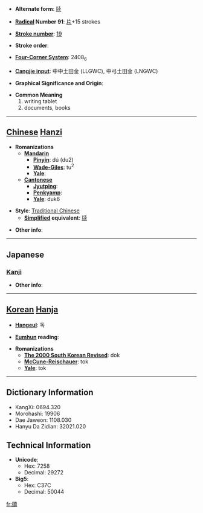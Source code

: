 * '''Alternate form''': [[牍]]

* '''[[Wiktionary:Chinese radical index| Radical]] Number 91''': [[Wiktionary:Chinese radical index 片|片]]+15 strokes

* '''[[Wiktionary:Chinese total strokes index|Stroke number]]''': [[Wiktionary:Chinese total strokes index 19|19]]

* '''Stroke order''': 

* '''[[Wiktionary:Chinese four corner index|Four-Corner System]]''': 2408<sub>6</sub>

* '''[[Wiktionary:Chinese Cangjie index|Cangjie input]]''': 中中土田金 (LLGWC), 中弓土田金 (LNGWC)

* '''Graphical Significance and Origin''': 

* '''Common Meaning'''
*#writing tablet
*# documents, books


----

== [[Chinese]] [[Hanzi]] ==

* '''Romanizations'''
** '''[[Mandarin]]'''
*** '''[[Pinyin]]''': dú (du2)
*** '''[[Wade-Giles]]''': tu<sup>2</sup>
*** '''[[Yale]]''': 
** '''[[Cantonese]]'''
*** '''[[Jyutping]]''':
*** '''[[Penkyamp]]''': 
*** '''[[Yale]]''': duk6

* '''Style''': [[Traditional Chinese]] 
** '''[[Simplified Chinese|Simplified]] equivalent''': [[牍]]

* '''Other info''': 

----

==Japanese==
===[[Kanji]]===
{{kanji|on readings=[[とく]] (toku)
|kun readings=[[ふだ]] (fuda), [[かきもの]] (kakimono)
}}

* '''Other info''':  

----

== [[Korean]] [[Hanja]] ==

* '''[[Hangeul]]''': 독

* '''[[Eumhun]] reading''': 

* '''Romanizations'''
** '''[[The 2000 South Korean Revised Romanization|The 2000 South Korean Revised]]''': dok
** '''[[McCune-Reischauer]]''': tok
** '''[[Yale]]''': tok

----

== Dictionary Information ==

* KangXi: 0694.320
* Morohashi: 19906
* Dae Jaweon: 1108.030
* Hanyu Da Zidian: 32021.020

== Technical Information ==

* '''Unicode''':
** Hex: 7258
** Decimal: 29272
* '''Big5''':
** Hex: C37C
** Decimal: 50044

[[fr:牘]]